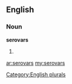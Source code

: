 ==English==

===Noun===
'''serovars'''

# {{plural of|[[serovar]]}}

[[Category:English plurals]]

[[ar:serovars]]
[[my:serovars]]